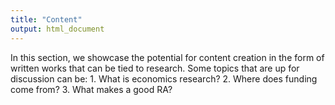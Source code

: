 ```yaml
---
title: "Content"
output: html_document
---
```

In this section, we showcase the potential for content creation in the form of written works that can be tied to research. Some topics that are up for discussion can be: 
1. What is economics research?
2. Where does funding come from?
3. What makes a good RA?